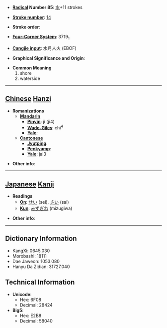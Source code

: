 * '''[[Wiktionary:Chinese radical index| Radical]] Number 85''': [[Wiktionary:Chinese radical index 水|水]]+11 strokes

* '''[[Wiktionary:Chinese total strokes index|Stroke number]]''': [[Wiktionary:Chinese total strokes index 14|14]]

* '''Stroke order''': 

* '''[[Wiktionary:Chinese four corner index|Four-Corner System]]''': 3719<sub>1</sub>

* '''[[Wiktionary:Chinese Cangjie index|Cangjie input]]''': 水月人火 (EBOF)

* '''Graphical Significance and Origin''': 

* '''Common Meaning'''
*#shore
*# waterside


----

== [[Chinese]] [[Hanzi]] ==

* '''Romanizations'''
** '''[[Mandarin]]'''
*** '''[[Pinyin]]''': jì (ji4)
*** '''[[Wade-Giles]]''': chi<sup>4</sup>
*** '''[[Yale]]''': 
** '''[[Cantonese]]'''
*** '''[[Jyutping]]''':
*** '''[[Penkyamp]]''': 
*** '''[[Yale]]''': jai3

* '''Other info''': 

----

== [[Japanese]] [[Kanji]] ==

* '''Readings'''
** '''[[On]]''': [[せい]] (sei), [[さい]] (sai)
** '''[[Kun]]''': [[みずぎわ]] (mizugiwa)

* '''Other info''':  

----

== Dictionary Information ==

* KangXi: 0645.030
* Morobashi: 18111
* Dae Jaweon: 1053.080
* Hanyu Da Zidian: 31727.040

== Technical Information ==

* '''Unicode''':
** Hex: 6F08
** Decimal: 28424
* '''Big5''':
** Hex: E2B8
** Decimal: 58040